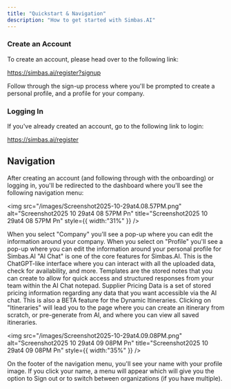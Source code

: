```yaml
---
title: "Quickstart & Navigation"
description: "How to get started with Simbas.AI"
---
```


### Create an Account

To create an account, please head over to the following link:

https://simbas.ai/register?signup

Follow through the sign-up process where you'll be prompted to create a personal profile, and a profile for your company.

### Logging In

If you've already created an account, go to the following link to login:

https://simbas.ai/register

## Navigation

After creating an account (and following through with the onboarding) or logging in, you'll be redirected to the dashboard where you'll see the following navigation menu:

<img
  src="/images/Screenshot2025-10-29at4.08.57PM.png"
  alt="Screenshot2025 10 29at4 08 57PM Pn"
  title="Screenshot2025 10 29at4 08 57PM Pn"
  style={{ width:"31%" }}
/>

<AccordionGroup>
  <Accordion title="Company">
    When you select "Company" you'll see a pop-up where you can edit the information around your company.
  </Accordion>
  <Accordion title="Profile">
    When you select on "Profile" you'll see a pop-up where you can edit the information around your personal profile for Simbas.AI
  </Accordion>
  <Accordion title="AI Chat">
    "AI Chat" is one of the core features for Simbas.AI. This is the ChatGPT-like interface where you can interact with all the uploaded data, check for availability, and more.
  </Accordion>
  <Accordion title="Templates">
    Templates are the stored notes that you can create to allow for quick access and structured responses from your team within the AI Chat notepad.
  </Accordion>
  <Accordion title="Supplier Pricing Data">
    Supplier Pricing Data is a set of stored pricing information regarding any data that you want accessible via the AI chat. This is also a BETA feature for the Dynamic Itineraries.
  </Accordion>
  <Accordion title="Itineraries">
    Clicking on "Itineraries" will lead you to the page where you can create an itinerary from scratch, or pre-generate from AI, and where you can view all saved itineraries.
  </Accordion>
</AccordionGroup>


<img
  src="/images/Screenshot2025-10-29at4.09.08PM.png"
  alt="Screenshot2025 10 29at4 09 08PM Pn"
  title="Screenshot2025 10 29at4 09 08PM Pn"
  style={{ width:"35%" }}
/>

On the footer of the navigation menu, you'll see your name with your profile image. If you click your name, a menu will appear which will give you the option to Sign out or to switch between organizations (if you have multiple).